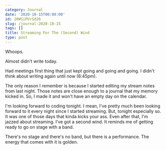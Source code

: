 ```yaml
---
category: Journal
date: '2020-10-15T00:00:00'
id: 20WSiPUrSd26
slug: /journal-2020-10-15
tags: []
title: Streaming For The (Second) Wind
type: post
---
```


Whoops.

Almost didn't write today. 

Had meetings first thing that just kept going and going and going. I didn't think about writing again until now (6:45pm).

The only reason I remember is because I started editing my stream notes from last night. Those notes are close enough to a journal that my memory kicked in. So, I made it and won't have an empty day on the calendar. 

I'm looking forward to coding  tonight. I mean, I've pretty much been looking forward to it every night since I started streaming. But, tonight especially so. It was one of those days that kinda kicks your ass. Even after that, I'm jazzed about streaming. I've got a second wind. It reminds me of getting ready to go on stage with a band. 

There's no stage and there's no band, but there is a performance. The energy that comes with it is golden.